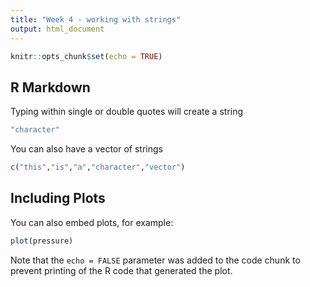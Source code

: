 ```yaml
---
title: "Week 4 - working with strings"
output: html_document
---
```


```r
knitr::opts_chunk$set(echo = TRUE)
```

## R Markdown

Typing within single or double quotes will create a string 

```r
"character"
```

You can also have a vector of strings

```r
c("this","is","a","character","vector")
```

## Including Plots

You can also embed plots, for example:

```r
plot(pressure)
```

Note that the `echo = FALSE` parameter was added to the code chunk to prevent printing of the R code that generated the plot.
